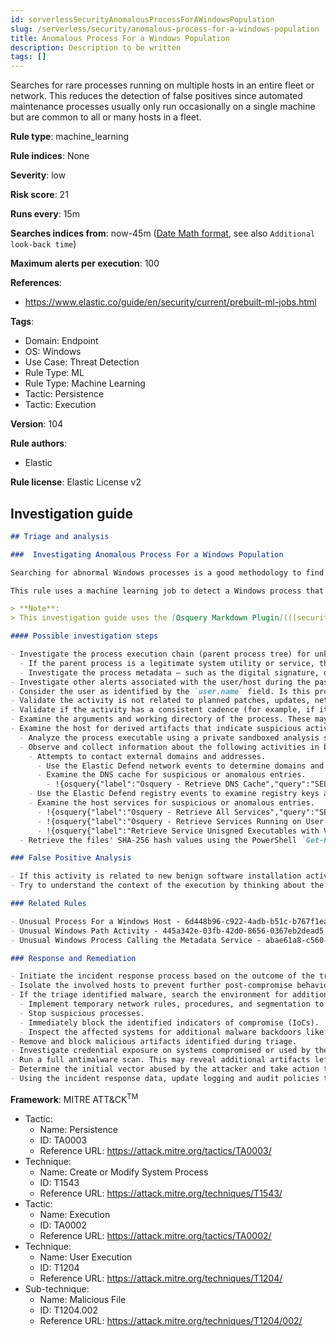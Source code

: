 ```yaml
---
id: serverlessSecurityAnomalousProcessForAWindowsPopulation
slug: /serverless/security/anomalous-process-for-a-windows-population
title: Anomalous Process For a Windows Population
description: Description to be written
tags: []
---
```


<div id="anomalous-process-for-a-windows-population"></div>

Searches for rare processes running on multiple hosts in an entire fleet or network. This reduces the detection of false positives since automated maintenance processes usually only run occasionally on a single machine but are common to all or many hosts in a fleet.

**Rule type**: machine_learning

**Rule indices**: None

**Severity**: low

**Risk score**: 21

**Runs every**: 15m

**Searches indices from**: now-45m ([Date Math format](((ref))/common-options.html#date-math), see also <DocLink id="serverlessSecurityRulesUiCreate" section="set-the-rules-schedule">`Additional look-back time`</DocLink>)

**Maximum alerts per execution**: 100

**References**:

* https://www.elastic.co/guide/en/security/current/prebuilt-ml-jobs.html

**Tags**:

* Domain: Endpoint
* OS: Windows
* Use Case: Threat Detection
* Rule Type: ML
* Rule Type: Machine Learning
* Tactic: Persistence
* Tactic: Execution

**Version**: 104

**Rule authors**:

* Elastic

**Rule license**: Elastic License v2

## Investigation guide

```markdown
## Triage and analysis

###  Investigating Anomalous Process For a Windows Population

Searching for abnormal Windows processes is a good methodology to find potentially malicious activity within a network. Understanding what is commonly run within an environment and developing baselines for legitimate activity can help uncover potential malware and suspicious behaviors.

This rule uses a machine learning job to detect a Windows process that is rare and unusual for all of the monitored Windows hosts in your environment.

> **Note**:
> This investigation guide uses the [Osquery Markdown Plugin](((security-guide))/invest-guide-run-osquery.html) introduced in Elastic Stack version 8.5.0. Older Elastic Stack versions will display unrendered Markdown in this guide.

#### Possible investigation steps

- Investigate the process execution chain (parent process tree) for unknown processes. Examine their executable files for prevalence, whether they are located in expected locations, and if they are signed with valid digital signatures.
  - If the parent process is a legitimate system utility or service, this could be related to software updates or system management. If the parent process is something user-facing like an Office application, this process could be more suspicious.
  - Investigate the process metadata — such as the digital signature, directory, etc. — to obtain more context that can indicate whether the executable is associated with an expected software vendor or package.
- Investigate other alerts associated with the user/host during the past 48 hours.
- Consider the user as identified by the `user.name` field. Is this program part of an expected workflow for the user who ran this program on this host?
- Validate the activity is not related to planned patches, updates, network administrator activity, or legitimate software installations.
- Validate if the activity has a consistent cadence (for example, if it runs monthly or quarterly), as it could be part of a monthly or quarterly business process.
- Examine the arguments and working directory of the process. These may provide indications as to the source of the program or the nature of the tasks it is performing.
- Examine the host for derived artifacts that indicate suspicious activities:
  - Analyze the process executable using a private sandboxed analysis system.
  - Observe and collect information about the following activities in both the sandbox and the alert subject host:
    - Attempts to contact external domains and addresses.
      - Use the Elastic Defend network events to determine domains and addresses contacted by the subject process by filtering by the process' `process.entity_id`.
      - Examine the DNS cache for suspicious or anomalous entries.
        - !{osquery{"label":"Osquery - Retrieve DNS Cache","query":"SELECT * FROM dns_cache"}}
    - Use the Elastic Defend registry events to examine registry keys accessed, modified, or created by the related processes in the process tree.
    - Examine the host services for suspicious or anomalous entries.
      - !{osquery{"label":"Osquery - Retrieve All Services","query":"SELECT description, display_name, name, path, pid, service_type, start_type, status, user_account FROM services"}}
      - !{osquery{"label":"Osquery - Retrieve Services Running on User Accounts","query":"SELECT description, display_name, name, path, pid, service_type, start_type, status, user_account FROM services WHERE\nNOT (user_account LIKE '%LocalSyste' OR user_account LIKE '%LocalService' OR user_account LIKE '%NetworkService' OR\nuser_account == null)\n"}}
      - !{osquery{"label":"Retrieve Service Unisgned Executables with Virustotal Link","query":"SELECT concat('https://www.virustotal.com/gui/file/', sha1) AS VtLink, name, description, start_type, status, pid,\nservices.path FROM services JOIN authenticode ON services.path = authenticode.path OR services.module_path =\nauthenticode.path JOIN hash ON services.path = hash.path WHERE authenticode.result != 'trusted'\n"}}
  - Retrieve the files' SHA-256 hash values using the PowerShell `Get-FileHash` cmdlet and search for the existence and reputation of the hashes in resources like VirusTotal, Hybrid-Analysis, CISCO Talos, Any.run, etc.

### False Positive Analysis

- If this activity is related to new benign software installation activity, consider adding exceptions — preferably with a combination of user and command line conditions.
- Try to understand the context of the execution by thinking about the user, machine, or business purpose. A small number of endpoints, such as servers with unique software, might appear unusual but satisfy a specific business need.

### Related Rules

- Unusual Process For a Windows Host - 6d448b96-c922-4adb-b51c-b767f1ea5b76
- Unusual Windows Path Activity - 445a342e-03fb-42d0-8656-0367eb2dead5
- Unusual Windows Process Calling the Metadata Service - abae61a8-c560-4dbd-acca-1e1438bff36b

### Response and Remediation

- Initiate the incident response process based on the outcome of the triage.
- Isolate the involved hosts to prevent further post-compromise behavior.
- If the triage identified malware, search the environment for additional compromised hosts.
  - Implement temporary network rules, procedures, and segmentation to contain the malware.
  - Stop suspicious processes.
  - Immediately block the identified indicators of compromise (IoCs).
  - Inspect the affected systems for additional malware backdoors like reverse shells, reverse proxies, or droppers that attackers could use to reinfect the system.
- Remove and block malicious artifacts identified during triage.
- Investigate credential exposure on systems compromised or used by the attacker to ensure all compromised accounts are identified. Reset passwords for these accounts and other potentially compromised credentials, such as email, business systems, and web services.
- Run a full antimalware scan. This may reveal additional artifacts left in the system, persistence mechanisms, and malware components.
- Determine the initial vector abused by the attacker and take action to prevent reinfection through the same vector.
- Using the incident response data, update logging and audit policies to improve the mean time to detect (MTTD) and the mean time to respond (MTTR).

```

**Framework**: MITRE ATT&CK<sup>TM</sup>

* Tactic:
    * Name: Persistence
    * ID: TA0003
    * Reference URL: https://attack.mitre.org/tactics/TA0003/
* Technique:
    * Name: Create or Modify System Process
    * ID: T1543
    * Reference URL: https://attack.mitre.org/techniques/T1543/
* Tactic:
    * Name: Execution
    * ID: TA0002
    * Reference URL: https://attack.mitre.org/tactics/TA0002/
* Technique:
    * Name: User Execution
    * ID: T1204
    * Reference URL: https://attack.mitre.org/techniques/T1204/
* Sub-technique:
    * Name: Malicious File
    * ID: T1204.002
    * Reference URL: https://attack.mitre.org/techniques/T1204/002/

